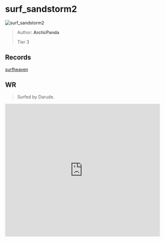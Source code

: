 
# surf_sandstorm2

![surf_sandstorm2](https://raw.githubusercontent.com/Sayt123/SurfMapPics/Maps-and-bonuses/csgo/surf_sandstorm2.jpg)

> Author: **ArcticPanda**
>
> Tier 3

## Records

[surfheaven](https://surfheaven.eu/map/surf_sandstorm2)

## WR

> Surfed by Darude.

<iframe
width="100%"
height="430"
src="https://www.youtube.com/embed/QURhd_m9Li0"
frameborder="0"
allow="accelerometer; autoplay; clipboard-write; encrypted-media; gyroscope; picture-in-picture"
allowFullScreen
/>

```md

[Surf Timer] - Caff finished in 01:07:48 (WR -00:00:82). Improving by 00:00:97
[Surf Timer] - Caff beat the map record! Rank: 1/193

Previous WR holder: green void


```
                